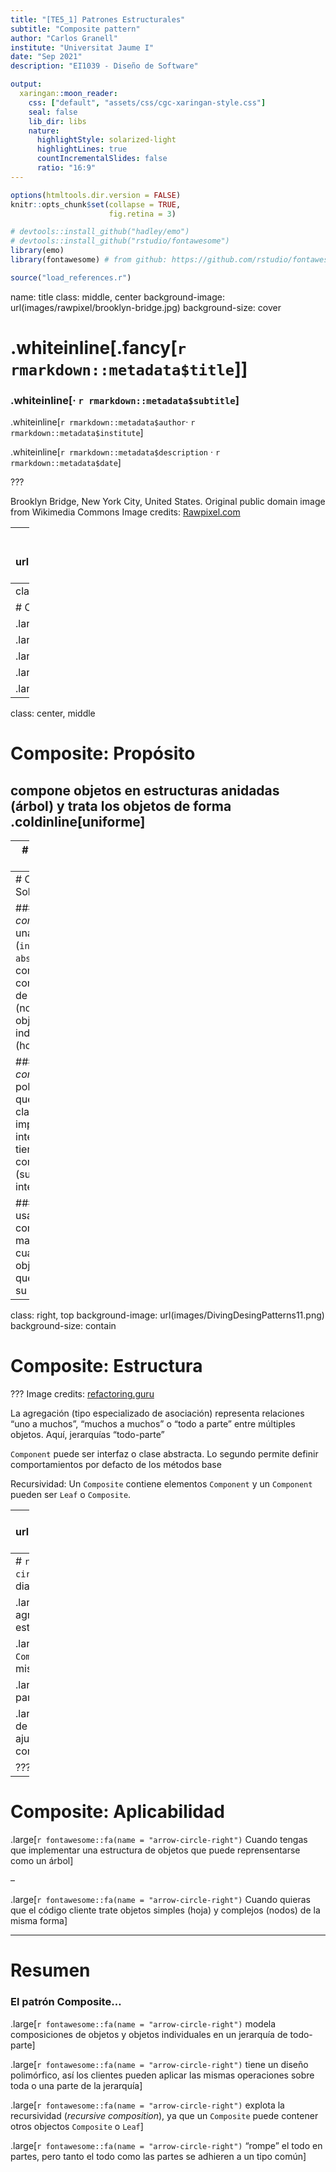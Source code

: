 ```yaml
---
title: "[TE5_1] Patrones Estructurales"
subtitle: "Composite pattern"
author: "Carlos Granell"
institute: "Universitat Jaume I"
date: "Sep 2021" 
description: "EI1039 - Diseño de Software"

output:
  xaringan::moon_reader:
    css: ["default", "assets/css/cgc-xaringan-style.css"]
    seal: false
    lib_dir: libs
    nature:
      highlightStyle: solarized-light
      highlightLines: true
      countIncrementalSlides: false
      ratio: "16:9"
---
```


```r
options(htmltools.dir.version = FALSE)
knitr::opts_chunk$set(collapse = TRUE,
                      fig.retina = 3)

# devtools::install_github("hadley/emo")
# devtools::install_github("rstudio/fontawesome")
library(emo)
library(fontawesome) # from github: https://github.com/rstudio/fontawesome

```

```r
source("load_references.r")
```

name: title
class: middle, center
background-image: url(images/rawpixel/brooklyn-bridge.jpg)
background-size: cover

# .whiteinline[.fancy[`r rmarkdown::metadata$title`]]

### .whiteinline[&#183; `r rmarkdown::metadata$subtitle`]


.whiteinline[`r rmarkdown::metadata$author`&#183; `r rmarkdown::metadata$institute`]

.whiteinline[`r rmarkdown::metadata$description` &#183; `r rmarkdown::metadata$date`]


???

Brooklyn Bridge, New York City, United States. Original public domain image from Wikimedia Commons
Image credits: [Rawpixel.com](https://www.rawpixel.com/image/3282163)

---
class: inverse, center, middle
background-image: url(images/DivingDesingPatterns10.png)
background-size: contain


???

Image credits: [refactoring.guru](https://refactoring.guru/es/design-patterns/composite)


---
class: inverse, center, middle

# Composite Pattern

.large[Propósito]

.large[Problema]

.large[Solución]

.large[Estructura]

.large[Aplicabilidad]

---
class: center, middle

# Composite: Propósito

## compone objetos en estructuras anidadas (árbol) y trata los objetos de forma .coldinline[uniforme]


---
# Composite: Problema

### Tenemos estructuras complejas de objetos que _pueden_ modelarse en forma de árbol (menús de un restaurante, playlist de canciones, hilos de comentarios, etc.)

### Queremos aplicar las mismas operaciones sobre las composiciones de objetos y los objetos individuales

### Queremos obviar las diferencias entre objetos, tratarlos de forma uniforme 

---
# Composite: Solución

### Un _composite_ crea una interfaz (`interface` o `abstract class`) común para las composiciones de objetos (nodos) y los objetos individuales (hojas)

### Un _composite_ usa polimorfirmo, ya que todas las clases que implementan la interfaz común tienen el mismo comportamiento (subtipos de la interfaz común)

### El cliente usa la interfaz común para manipular cualquier objeto, sin tener que comprobar su  tipo


---
class: right, top
background-image: url(images/DivingDesingPatterns11.png)
background-size: contain

# Composite: Estructura


???
Image credits: [refactoring.guru](https://refactoring.guru/es/design-patterns/composite)

La agregación (tipo especializado de asociación) representa relaciones “uno a muchos”, “muchos a muchos” o “todo a parte” entre múltiples objetos. Aquí, jerarquías "todo-parte"

`Component` puede ser interfaz o clase abstracta. Lo segundo permite definir comportamientos por defacto de los métodos base

Recursividad: Un `Composite` contiene elementos `Component` y un `Component` pueden ser `Leaf` o `Composite`. 


---
class: top, right 
background-image: url(images/HeadFirstDesingPatterns03.png)
background-size: contain

Menus `r Cite(my_refs, "freeman2004")` 

---
# `r fontawesome::fa(name = "question-circle")` ¿Cualés son ciertas según el diagrama UML del patrón `Composite`?


.large[__A__ La clase `Composite` es capaz de agregar clases `Component`, lo que creará una estructura en forma de árbol.]


.large[__B__ La clase `Leaf` hereda de la clase `Composite`, lo que permite que `Leaf` tenga el mismo comportamiento que `Composite`.
]

.large[__C__ Podemos usar declaraciones if-else para determinar el tipo de un objeto.]


.large[__D__ Cada clase individual es un subtipo de una interfaz o superclase y podrá ajustarse a un conjunto de comportamientos compartidos.]

???
1001

---
# Composite: Aplicabilidad

.large[`r fontawesome::fa(name = "arrow-circle-right")` Cuando tengas que implementar una estructura de objetos que puede reprensentarse como un árbol]

--

.large[`r fontawesome::fa(name = "arrow-circle-right")` Cuando quieras que el código cliente trate objetos simples (hoja) y complejos (nodos) de la misma forma]


---
# Resumen

### El patrón Composite...

.large[`r fontawesome::fa(name = "arrow-circle-right")` modela composiciones de objetos y objetos individuales en un jerarquía de todo-parte]

.large[`r fontawesome::fa(name = "arrow-circle-right")` tiene un diseño polimórfico, así los clientes pueden aplicar las mismas operaciones sobre toda o una parte de la jerarquía]
 
.large[`r fontawesome::fa(name = "arrow-circle-right")` explota la recursividad (_recursive composition_), ya que un `Composite` puede contener otros objectos `Composite` o `Leaf`]

.large[`r fontawesome::fa(name = "arrow-circle-right")` "rompe" el todo en partes, pero tanto el todo como las partes se adhieren a un tipo común]


